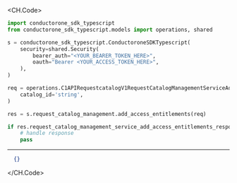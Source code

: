 
<CH.Code>
```python AddAccessEntitlements.py
import conductorone_sdk_typescript
from conductorone_sdk_typescript.models import operations, shared

s = conductorone_sdk_typescript.ConductoroneSDKTypescript(
    security=shared.Security(
        bearer_auth="<YOUR_BEARER_TOKEN_HERE>",
        oauth="Bearer <YOUR_ACCESS_TOKEN_HERE>",
    ),
)

req = operations.C1APIRequestcatalogV1RequestCatalogManagementServiceAddAccessEntitlementsRequest(
    catalog_id='string',
)

res = s.request_catalog_management.add_access_entitlements(req)

if res.request_catalog_management_service_add_access_entitlements_response is not None:
    # handle response
    pass
```
---

```json Example Response
  {}
```
</CH.Code>
